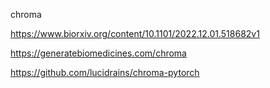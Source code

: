 chroma

<https://www.biorxiv.org/content/10.1101/2022.12.01.518682v1>

<https://generatebiomedicines.com/chroma>

<https://github.com/lucidrains/chroma-pytorch>